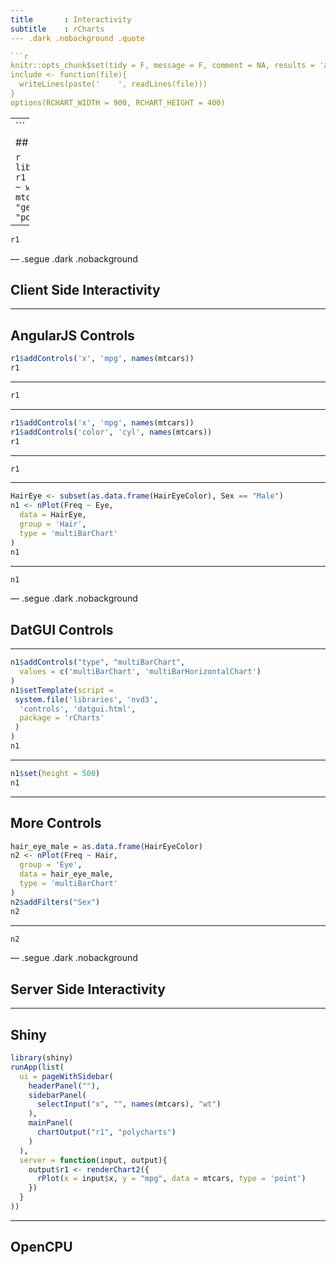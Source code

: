 ```yaml
---
title       : Interactivity
subtitle    : rCharts
--- .dark .nobackground .quote

```r
knitr::opts_chunk$set(tidy = F, message = F, comment = NA, results = 'asis')
include <- function(file){
  writeLines(paste('    ', readLines(file)))
}
options(RCHART_WIDTH = 900, RCHART_HEIGHT = 400)
```

---
```


## Create Chart

```r
library(rCharts)
r1 <- rPlot(mpg ~ wt, 
  data = mtcars, 
  color = "gear", 
  type = "point"
)
r1
```

---

```r
r1
```


--- .segue .dark .nobackground

## Client Side Interactivity

---

## AngularJS Controls

```r
r1$addControls('x', 'mpg', names(mtcars))
r1
```

---

```r
r1
```

---

```r
r1$addControls('x', 'mpg', names(mtcars))
r1$addControls('color', 'cyl', names(mtcars))
r1
```

---


```r
r1
```

---

```r
HairEye <- subset(as.data.frame(HairEyeColor), Sex == "Male")
n1 <- nPlot(Freq ~ Eye, 
  data = HairEye, 
  group = 'Hair', 
  type = 'multiBarChart'
)
n1
```

---

```r
n1
```

--- .segue .dark .nobackground

## DatGUI Controls

---

```r
n1$addControls("type", "multiBarChart", 
  values = c('multiBarChart', 'multiBarHorizontalChart')
)
n1$setTemplate(script = 
 system.file('libraries', 'nvd3', 
  'controls', 'datgui.html', 
  package = 'rCharts'
 )
)
n1
```

---

```r
n1$set(height = 500)
n1
```

---

## More Controls

```r
hair_eye_male = as.data.frame(HairEyeColor)
n2 <- nPlot(Freq ~ Hair, 
  group = 'Eye', 
  data = hair_eye_male, 
  type = 'multiBarChart'
)
n2$addFilters("Sex")
n2
```

---

```r
n2
```

--- .segue .dark .nobackground

## Server Side Interactivity

---

## Shiny

```r
library(shiny)
runApp(list(
  ui = pageWithSidebar(
    headerPanel(""),
    sidebarPanel(
      selectInput("x", "", names(mtcars), "wt")  
    ),
    mainPanel(
      chartOutput("r1", "polycharts")
    )
  ),
  server = function(input, output){
    output$r1 <- renderChart2({
      rPlot(x = input$x, y = "mpg", data = mtcars, type = 'point')
    })
  }
))
```

---

## OpenCPU

















